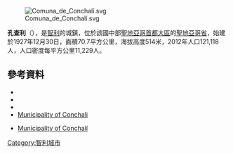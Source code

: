 [[Image:Comuna_de_Conchalí.svg|right]]

'''孔查利'''（{{lang-es|Conchalí}}），是[[智利|智利]]的城鎮，位於該國中部[[聖地亞哥首都大區|聖地亞哥首都大區]]的[[聖地亞哥省|聖地亞哥省]]，始建於1927年12月30日，面積70.7平方公里，海拔高度514米，2012年人口121,118人，人口密度每平方公里11,229人。

{{Coord|33|23|0|S|70|40|30|W|display=title}}

==參考資料==
*{{Cite web |url = http://www.conchali.cl |title = Asociación Chilena de Municipalidades |accessdate = 27 January 2011 |language = es |archive-date = 2005-05-13 |archive-url = https://web.archive.org/web/20050513235904/http://www.conchali.cl/ |dead-url = no }}
*{{Cite web |url = http://www.conchali.cl |title = Municipality of Conchalí |accessdate = 27 January 2011 |language = es |archive-date = 2005-05-13 |archive-url = https://web.archive.org/web/20050513235904/http://www.conchali.cl/ |dead-url = no }}
*{{Cite web |url= http://www.ine.cl/canales/chile_estadistico/censos_poblacion_vivienda/censo_pobl_vivi.php |title= National Statistics Institute |accessdate= 13 December 2010 |language= es |archive-date= 2019-01-06 |archive-url= https://web.archive.org/web/20190106234357/http://www.ine.cl/404.html?aspxerrorpath=%2Fcanales%2Fchile_estadistico%2Fcensos_poblacion_vivienda%2Fcenso_pobl_vivi.php |dead-url= no }}
*[http://www.conchali.cl/ Municipality of Conchali]{{Wayback|url=http://www.conchali.cl/ |date=20050513235904 }}
* {{es icon}} [http://www.conchali.cl Municipality of Conchalí]{{Wayback|url=http://www.conchali.cl/ |date=20050513235904 }}

{{Chile-geo-stub}}
[[Category:智利城市|Category:智利城市]]